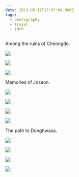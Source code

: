 ```yaml
---
date: 2013-05-12T17:07:00.000Z
tags:
  - photography
  - travel
  - jdch
---
```

Among the ruins of Cheongdo.

![](../../assets/photos/20130511-IMG_6343.jpg)

![](../../assets/photos/20130511-IMG_6440.jpg)

![](../../assets/photos/20130511-IMG_6487.jpg)

Memories of Joseon.

![](../../assets/photos/20130512-IMG_6515.jpg)

![](../../assets/photos/20130512-IMG_6569.jpg)

![](../../assets/photos/20130512-IMG_6544.jpg)

![](../../assets/photos/20130512-IMG_6553.jpg)

The path to Donghwasa.

![](../../assets/photos/20130512-IMG_6578.jpg)

![](../../assets/photos/20130512-IMG_6612.jpg)

![](../../assets/photos/20130512-IMG_6622.jpg)

![](../../assets/photos/20130512-IMG_6634.jpg)
